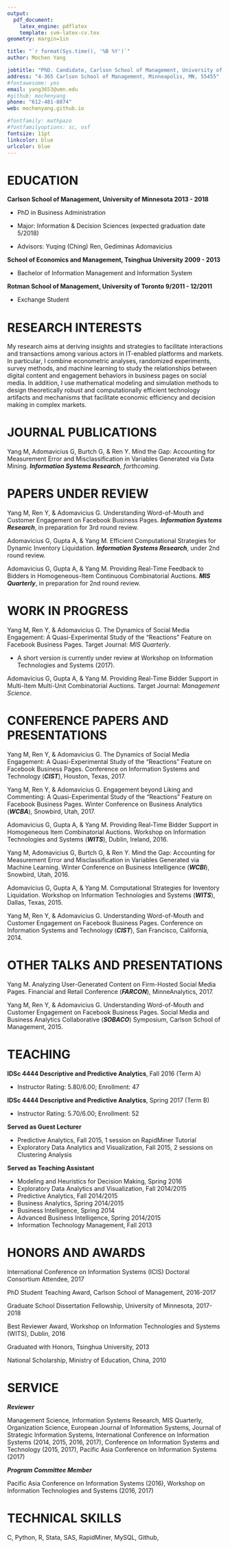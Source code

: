 ```yaml
---
output: 
  pdf_document:
    latex_engine: pdflatex
    template: svm-latex-cv.tex
geometry: margin=1in

title: "`r format(Sys.time(), '%B %Y')`"
author: Mochen Yang

jobtitle: "PhD. Candidate, Carlson School of Management, University of Minnesota"
address: "4-365 Carlson School of Management, Minneapolis, MN, 55455"
#fontawesome: yes
email: yang3653@umn.edu
#github: mochenyang
phone: "612-481-8074"
web: mochenyang.github.io

#fontfamily: mathpazo
#fontfamilyoptions: sc, osf
fontsize: 11pt
linkcolor: blue
urlcolor: blue
---
```


# EDUCATION

**Carlson School of Management, University of Minnesota \hfill 2013 - 2018**

- PhD in Business Administration

- Major: Information & Decision Sciences (expected graduation date 5/2018)

- Advisors: Yuqing (Ching) Ren, Gediminas Adomavicius

**School of Economics and Management, Tsinghua University \hfill 2009 - 2013**

- Bachelor of Information Management and Information System

**Rotman School of Management, University of Toronto \hfill 9/2011 - 12/2011**

- Exchange Student

\hrulefill

# RESEARCH INTERESTS

My research aims at deriving insights and strategies to facilitate interactions and transactions among various actors in IT-enabled platforms and markets. In particular, I combine econometric analyses, randomized experiments, survey methods, and machine learning to study the relationships between digital content and engagement behaviors in business pages on social media. In addition, I use mathematical modeling and simulation methods to design theoretically robust and computationally efficient technology artifacts and mechanisms that facilitate economic efficiency and decision making in complex markets. 

\hrulefill

# JOURNAL PUBLICATIONS

Yang M, Adomavicius G, Burtch G, & Ren Y. Mind the Gap: Accounting for Measurement Error and Misclassification in Variables Generated via Data Mining. **_Information Systems Research_**, _forthcoming_.

\hrulefill

# PAPERS UNDER REVIEW

Yang M, Ren Y, & Adomavicius G. Understanding Word-of-Mouth and Customer Engagement on Facebook Business Pages. **_Information Systems Research_**, in preparation for 3rd round review.

Adomavicius G, Gupta A, & Yang M. Efficient Computational Strategies for Dynamic Inventory Liquidation. **_Information Systems Research_**, under 2nd round review.

Adomavicius G, Gupta A, & Yang M. Providing Real-Time Feedback to Bidders in Homogeneous-Item Continuous Combinatorial Auctions. **_MIS Quarterly_**, in preparation for 2nd round review.

\hrulefill

# WORK IN PROGRESS

Yang M, Ren Y, & Adomavicius G. The Dynamics of Social Media Engagement: A Quasi-Experimental Study of the "Reactions" Feature on Facebook Business Pages. Target Journal: _MIS Quarterly_.

- A short version is currently under review at Workshop on Information Technologies and Systems (2017). 

Adomavicius G, Gupta A, & Yang M. Providing Real-Time Bidder Support in Multi-Item Multi-Unit Combinatorial Auctions. Target Journal: _Management Science_.

\hrulefill

# CONFERENCE PAPERS AND PRESENTATIONS

Yang M, Ren Y, & Adomavicius G. The Dynamics of Social Media Engagement: A Quasi-Experimental Study of the "Reactions" Feature on Facebook Business Pages. Conference on Information Systems and Technology (**_CIST_**), Houston, Texas, 2017.

Yang M, Ren Y, & Adomavicius G. Engagement beyond Liking and Commenting: A Quasi-Experimental Study of the "Reactions" Feature on Facebook Business Pages. Winter Conference on Business Analytics (**_WCBA_**), Snowbird, Utah, 2017.

Adomavicius G, Gupta A, & Yang M. Providing Real-Time Bidder Support in Homogeneous Item Combinatorial Auctions. Workshop on Information Technologies and Systems (**_WITS_**), Dublin, Ireland, 2016.

Yang M, Adomavicius G, Burtch G, & Ren Y. Mind the Gap: Accounting for Measurement Error and Misclassification in Variables Generated via Machine Learning. Winter Conference on Business Intelligence (**_WCBI_**), Snowbird, Utah, 2016.

Adomavicius G, Gupta A, & Yang M. Computational Strategies for Inventory Liquidation. Workshop on Information Technologies and Systems (**_WITS_**), Dallas, Texas, 2015.

Yang M, Ren Y, & Adomavicius G. Understanding Word-of-Mouth and Customer Engagement on Facebook Business Pages. Conference on Information Systems and Technology (**_CIST_**), San Francisco, California, 2014.

\hrulefill

# OTHER TALKS AND PRESENTATIONS

Yang M. Analyzing User-Generated Content on Firm-Hosted Social Media Pages. Financial and Retail Conference (**_FARCON_**), MinneAnalytics, 2017.

Yang M, Ren Y, & Adomavicius G. Understanding Word-of-Mouth and Customer Engagement on Facebook Business Pages. Social Media and Business Analytics Collaborative (**_SOBACO_**) Symposium, Carlson School of Management, 2015.

\hrulefill

# TEACHING

**IDSc 4444 Descriptive and Predictive Analytics**, Fall 2016 (Term A)

- Instructor Rating: 5.80/6.00; Enrollment: 47

**IDSc 4444 Descriptive and Predictive Analytics**, Spring 2017 (Term B)

- Instructor Rating: 5.70/6.00; Enrollment: 52

**Served as Guest Lecturer**

- Predictive Analytics, Fall 2015, 1 session on RapidMiner Tutorial
- Exploratory Data Analytics and Visualization, Fall 2015, 2 sessions on Clustering Analysis

**Served as Teaching Assistant**

- Modeling and Heuristics for Decision Making, Spring 2016
- Exploratory Data Analytics and Visualization, Fall 2014/2015
- Predictive Analytics, Fall 2014/2015
- Business Analytics, Spring 2014/2015
- Business Intelligence, Spring 2014
- Advanced Business Intelligence, Spring 2014/2015
- Information Technology Management, Fall 2013

\hrulefill

# HONORS AND AWARDS

International Conference on Information Systems (ICIS) Doctoral Consortium Attendee, 2017

PhD Student Teaching Award, Carlson School of Management, 2016-2017

Graduate School Dissertation Fellowship, University of Minnesota, 2017-2018

Best Reviewer Award, Workshop on Information Technologies and Systems (WITS), Dublin, 2016

Graduated with Honors, Tsinghua University, 2013

National Scholarship, Ministry of Education, China, 2010

\hrulefill

# SERVICE

**_Reviewer_**

Management Science, Information Systems Research, MIS Quarterly, Organization Science, European Journal of Information Systems, Journal of Strategic Information Systems, International Conference on Information Systems (2014, 2015, 2016, 2017), Conference on Information Systems and Technology (2015, 2017), Pacific Asia Conference on Information Systems (2017)

**_Program Committee Member_**

Pacific Asia Conference on Information Systems (2016), Workshop on Information Technologies and Systems (2016, 2017)

\hrulefill

# TECHNICAL SKILLS

C, Python, R, Stata, SAS, RapidMiner, MySQL, Github, \LaTeX